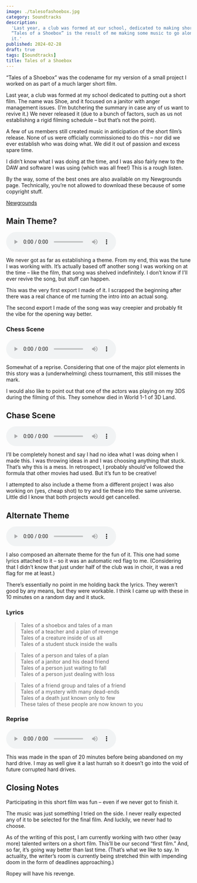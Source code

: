 ```yaml
---
image: ./talesofashoebox.jpg
category: Soundtracks
description:
  'Last year, a club was formed at our school, dedicated to making short films.
  “Tales of a Shoebox” is the result of me making some music to go along with
  it.'
published: 2024-02-28
draft: true
tags: [Soundtracks]
title: Tales of a Shoebox
---
```


“Tales of a Shoebox” was the codename for my version of a small project I worked on as part of a much larger short film.

Last year, a club was formed at my school dedicated to putting out a short film. The name was Shoe, and it focused on a janitor with anger management issues. (I’m butchering the summary in case any of us want to revive it.) We never released it (due to a bunch of factors, such as us not establishing a rigid filming schedule – but that’s not the point).

A few of us members still created music in anticipation of the short film’s release. None of us were officially commissioned to do this – nor did we ever establish who was doing what. We did it out of passion and excess spare time.

I didn’t know what I was doing at the time, and I was also fairly new to the DAW and software I was using (which was all free!) This is a rough listen.

By the way, some of the best ones are also available on my Newgrounds page. Technically, you’re not allowed to download these because of some copyright stuff.

[Newgrounds](https://lwu877.newgrounds.com/)

## Main Theme?

<audio controls controlslist="nodownload" src="./Shoe-Theme-Export-2.mp3"> </audio>

We never got as far as establishing a theme. From my end, this was the tune I was working with. It’s actually based off another song I was working on at the time – like the film, that song was shelved indefinitely. I don’t know if I’ll ever revive the song, but stuff can happen.

This was the very first export I made of it. I scrapped the beginning after there was a real chance of me turning the intro into an actual song.

The second export I made of the song was way creepier and probably fit the vibe for the opening way better.

### Chess Scene
<audio controls controlslist="nodownload" src="./A-Precarious-Game-of-Chess-Export-2.mp3"> </audio>

Somewhat of a reprise. Considering that one of the major plot elements in this story was a (underwhelming) chess tournament, this still misses the mark.

I would also like to point out that one of the actors was playing on my 3DS during the filming of this. They somehow died in World 1-1 of 3D Land.

## Chase Scene
<audio controls controlslist="nodownload" src="./Chase-Edit-1-Export-4.mp3"> </audio>

I’ll be completely honest and say I had no idea what I was doing when I made this. I was throwing ideas in and I was choosing anything that stuck. That’s why this is a mess. In retrospect, I probably should’ve followed the formula that other movies had used. But it’s fun to be creative!

I attempted to also include a theme from a different project I was also working on (yes, cheap shot) to try and tie these into the same universe. Little did I know that both projects would get cancelled.

## Alternate Theme
<audio controls controlslist="nodownload" src="/src/content/posts/music/Tales of a Shoebox/Nook-Edit-1-Export-1.mp3"> </audio>

I also composed an alternate theme for the fun of it. This one had some lyrics attached to it – so it was an automatic red flag to me. (Considering that I didn’t know that just under half of the club was in choir, it was a red flag for me at least.)

There’s essentially no point in me holding back the lyrics. They weren’t good by any means, but they were workable. I think I came up with these in 10 minutes on a random day and it stuck.

### Lyrics

> Tales of a shoebox and tales of a man\
> Tales of a teacher and a plan of revenge\
> Tales of a creature inside of us all\
> Tales of a student stuck inside the walls

> Tales of a person and tales of a plan\
> Tales of a janitor and his dead friend\
> Tales of a person just waiting to fall\
> Tales of a person just dealing with loss

> Tales of a friend group and tales of a friend\
> Tales of a mystery with many dead-ends\
> Tales of a death just known only to few\
> These tales of these people are now known to you

### Reprise
<audio controls controlslist="nodownload" src="/src/content/posts/music/Tales of a Shoebox/Lorimer-Edit-1-Export-3.mp3"> </audio>

This was made in the span of 20 minutes before being abandoned on my hard drive. I may as well give it a last hurrah so it doesn’t go into the void of future corrupted hard drives.

## Closing Notes

Participating in this short film was fun – even if we never got to finish it.

The music was just something I tried on the side. I never really expected any of it to be selected for the final film. And luckily, we never had to choose.

As of the writing of this post, I am currently working with two other (way more) talented writers on a short film. This’ll be our second “first film.” And, so far, it’s going way better than last time. (That’s what we like to say. In actuality, the writer’s room is currently being stretched thin with impending doom in the form of deadlines approaching.)

Ropey will have his revenge.

